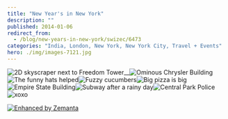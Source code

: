 ```yaml
---
title: "New Year's in New York"
description: ""
published: 2014-01-06
redirect_from:
  - /blog/new-years-in-new-york/swizec/6473
categories: "India, London, New York, New York City, Travel + Events"
hero: ./img/images-7121.jpg
---
```


![2D skyscraper next to Freedom Tower](./img/images-7121.jpg "2D skyscraper next to Freedom Tower")![]()_![]()_![]()\_\_![]()![Ominous Chrysler Building](./img/images-7129.jpg "Ominous Chrysler Building")![]()![]()![]()![The funny hats helped](./img/images-7122.jpg "The funny hats helped")![Fuzzy cucumbers](./img/images-7123.jpg "Fuzzy cucumbers")![]()![Big pizza is big](./img/images-7124.jpg "Big pizza is big")![Empire State Building](./img/images-7125.jpg "Empire State Building")![]()![]()![]()![Subway after a rainy day](./img/images-7126.jpg "Subway after a rainy day")![]()![Central Park Police](./img/images-7127.jpg "Central Park Police")![xoxo](./img/images-7130.jpg "xoxo")

[![Enhanced by Zemanta](http://img.zemanta.com/zemified_e.png?x-id=03fbef4d-de15-42fc-a080-8dd7e6acbb31)](http://www.zemanta.com/?px "Enhanced by Zemanta")
